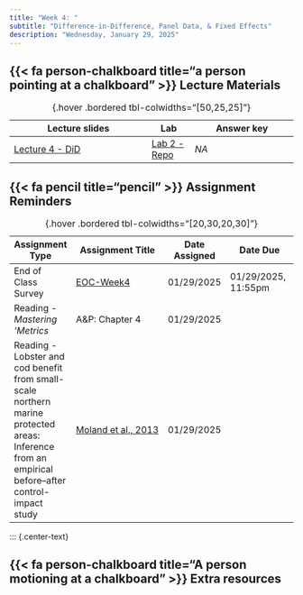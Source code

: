 ```yaml
---
title: "Week 4: "
subtitle: "Difference-in-Difference, Panel Data, & Fixed Effects"
description: "Wednesday, January 29, 2025"
---
```



## {{< fa person-chalkboard title="a person pointing at a chalkboard" >}} Lecture Materials {#lecture-materials}

| Lecture slides | Lab | Answer key |
|----------------|-----|------------|
| [Lecture 4 - DiD](https://drive.google.com/file/d/1k5XwhonfxvDBKOqHp4KqVp30oG9Bshgg/view?usp=sharing){target="_blank"} | [Lab 2 - Repo](https://github.com/garberadamc/Lab2-EDS241-Moland13){target="_blank"}| *NA* |

: {.hover .bordered tbl-colwidths="[50,25,25]"} 


## {{< fa pencil title="pencil" >}} Assignment Reminders {#assignment-reminders}

| Assignment Type | Assignment Title                              | Date Assigned  | Date Due                   |
|-----------------|-----------------------------------------------|----------------|----------------------------|
| End of Class Survey | [EOC-Week4](https://forms.gle/qmx7PMQwZC1R6kAU6){target="_blank"} | 01/29/2025 | 01/29/2025, 11:55pm |
| Reading - *Mastering 'Metrics*  | A&P: Chapter 4  | 01/29/2025 |  |
| Reading - Lobster and cod benefit from small-scale northern marine protected areas: Inference from an empirical before–after control-impact study | [Moland et al., 2013](https://drive.google.com/file/d/1TjKa7gH9YVCSpG4HeWb7LFFbsqoSEYeQ/view?usp=sharing){target="_blank"} | 01/29/2025 |  |

: {.hover .bordered tbl-colwidths="[20,30,20,30]"} 

::: {.center-text}


## {{< fa person-chalkboard title="A person motioning at a chalkboard" >}} [**Extra resources**]{.teal-text .body-text-m}

